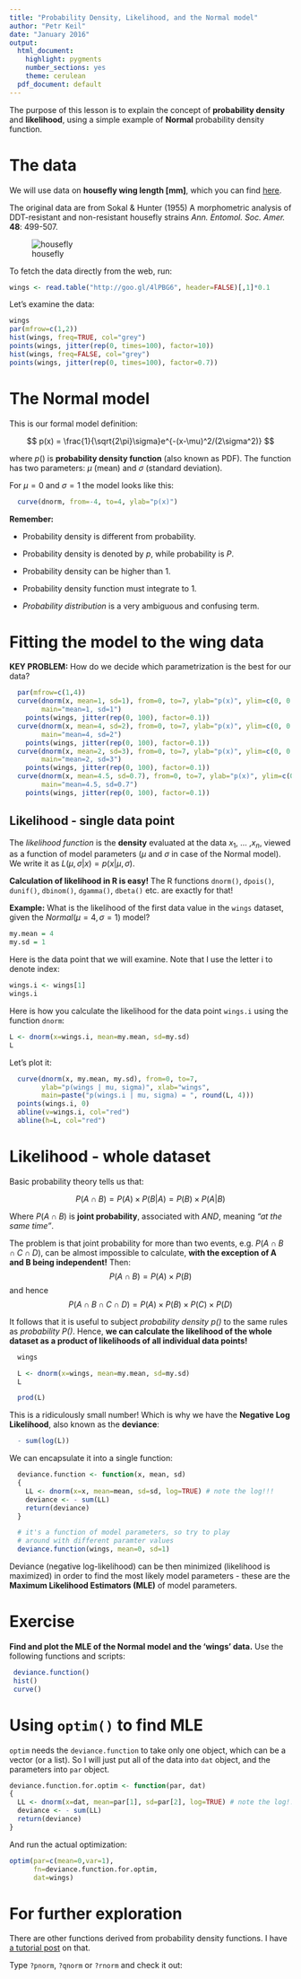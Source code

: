 ```yaml
---
title: "Probability Density, Likelihood, and the Normal model"
author: "Petr Keil"
date: "January 2016"
output:
  html_document:
    highlight: pygments
    number_sections: yes
    theme: cerulean
  pdf_document: default
---
```


The purpose of this lesson is to explain the concept of **probability density** 
and **likelihood**, using a simple example of **Normal** probability density function.

# The data

We will use data on **housefly wing length [mm]**, which you can find [here](http://www.seattlecentral.edu/qelp/sets/057/057.html). 

The original data are from Sokal & Hunter (1955) A morphometric analysis of DDT-resistant and non-resistant housefly strains *Ann. Entomol. Soc. Amer.* **48**: 499-507. 

![housefly](figure/fly.png)

To fetch the data directly from the web, run:
```r
wings <- read.table("http://goo.gl/4lPBG6", header=FALSE)[,1]*0.1
```

Let's examine the data:
```r
wings
par(mfrow=c(1,2))
hist(wings, freq=TRUE, col="grey")
points(wings, jitter(rep(0, times=100), factor=10))
hist(wings, freq=FALSE, col="grey")
points(wings, jitter(rep(0, times=100), factor=0.7))
```

# The Normal model

This is our formal model definition:

$$ p(x) = \frac{1}{\sqrt{2\pi}\sigma}e^{-(x-\mu)^2/(2\sigma^2)} $$

where $p()$ is **probability density function** (also known as PDF). The function has two parameters: $\mu$ (mean) and $\sigma$ (standard deviation).

For $\mu = 0$ and $\sigma = 1$ the model looks like this:
```r
  curve(dnorm, from=-4, to=4, ylab="p(x)")
```

**Remember:**

* Probability density is different from probability.

* Probability density is denoted by $p$, while probability is $P$.

* Probability density can be higher than 1.

* Probability density function must integrate to 1.

* *Probability distribution* is a very ambiguous and confusing term.

# Fitting the model to the wing data

**KEY PROBLEM:** How do we decide which parametrization is the best for our data?

```r
  par(mfrow=c(1,4))
  curve(dnorm(x, mean=1, sd=1), from=0, to=7, ylab="p(x)", ylim=c(0, 0.6),
        main="mean=1, sd=1")
    points(wings, jitter(rep(0, 100), factor=0.1))
  curve(dnorm(x, mean=4, sd=2), from=0, to=7, ylab="p(x)", ylim=c(0, 0.6),
        main="mean=4, sd=2")
    points(wings, jitter(rep(0, 100), factor=0.1))
  curve(dnorm(x, mean=2, sd=3), from=0, to=7, ylab="p(x)", ylim=c(0, 0.6),
        main="mean=2, sd=3")
    points(wings, jitter(rep(0, 100), factor=0.1))
  curve(dnorm(x, mean=4.5, sd=0.7), from=0, to=7, ylab="p(x)", ylim=c(0, 0.6),
        main="mean=4.5, sd=0.7")
    points(wings, jitter(rep(0, 100), factor=0.1))
```


## Likelihood - single data point

The *likelihood function* is the **density** evaluated at the data $x_1$, ... ,$x_n$, viewed as a function of model parameters ($\mu$ and $\sigma$ in case of the Normal model). We write it as $L(\mu, \sigma | x) = p(x | \mu, \sigma)$.  

**Calculation of likelihood in R is easy!** The R functions ```dnorm()```, ```dpois()```, ```dunif()```, ```dbinom()```, ```dgamma()```, ```dbeta()``` etc. are exactly for that!

**Example:** What is the likelihood of the first data value in the `wings` dataset,  given the $Normal(\mu=4, \sigma=1)$ model?

```r
my.mean = 4
my.sd = 1
```

Here is the data point that we will examine. Note that I use the letter
i to denote index:

```r
wings.i <- wings[1]
wings.i
```

Here is how you calculate the likelihood for the data point `wings.i` using
the function `dnorm`:
```r
L <- dnorm(x=wings.i, mean=my.mean, sd=my.sd)
L
```

Let's plot it:
```r
  curve(dnorm(x, my.mean, my.sd), from=0, to=7, 
        ylab="p(wings | mu, sigma)", xlab="wings",
        main=paste("p(wings.i | mu, sigma) = ", round(L, 4)))
  points(wings.i, 0)
  abline(v=wings.i, col="red")
  abline(h=L, col="red")
```

# Likelihood - whole dataset

Basic probability theory tells us that:

$$P(A \cap B) = P(A) \times P(B|A) = P(B) \times P(A|B) $$

Where $P(A \cap B)$ is **joint probability**, associated with *AND*, meaning
*"at the same time"*.

The problem is that joint probability for more than two events, 
e.g. $P( A \cap B \cap C \cap D )$, can be almost impossible to calculate, **with the exception of A and B being independent!** Then: 
$$P(A \cap B) = P(A) \times P(B) $$
and hence
$$ P( A \cap B \cap C \cap D ) = P(A) \times P(B) \times P(C) \times P(D)$$

It follows that it is useful to subject *probability density $p()$* to the same rules as *probability $P()$*. Hence, **we can calculate the likelihood of the whole dataset as a product of likelihoods of all individual data points!**

```r
  wings

  L <- dnorm(x=wings, mean=my.mean, sd=my.sd)
  L

  prod(L)
```
This is a ridiculously small number!
Which is why we have the **Negative Log Likelihood**, also known as the **deviance**:
```r
  - sum(log(L))
```

We can encapsulate it into a single function:
```r
  deviance.function <- function(x, mean, sd)
  {
    LL <- dnorm(x=x, mean=mean, sd=sd, log=TRUE) # note the log!!!
    deviance <- - sum(LL)
    return(deviance)
  }

  # it's a function of model parameters, so try to play
  # around with different paramter values
  deviance.function(wings, mean=0, sd=1)
```

Deviance (negative log-likelihood) can be then minimized (likelihood is maximized) in order to find the most likely model parameters - these are the **Maximum Likelihood Estimators (MLE)** of model parameters.

# Exercise

**Find and plot the MLE of the Normal model and the 'wings' data.** 
Use the following functions and scripts:
```r
 deviance.function()
 hist()
 curve()
```

# Using ```optim()``` to find MLE

`optim` needs the `deviance.function` to take only one object, which can be
a vector (or a list). So I will just put all of the data into `dat` object,
and the parameters into `par` object.

```r
deviance.function.for.optim <- function(par, dat)
{
  LL <- dnorm(x=dat, mean=par[1], sd=par[2], log=TRUE) # note the log!!!
  deviance <- - sum(LL)
  return(deviance)
}
```

And run the actual optimization:
```r
optim(par=c(mean=0,var=1), 
      fn=deviance.function.for.optim, 
      dat=wings)
```



# For further exploration

There are other functions derived from probability density functions. I have [a 
tutorial post](http://www.petrkeil.com/?p=2084) on that.

Type `?pnorm`, `?qnorm` or `?rnorm` and check it out:
